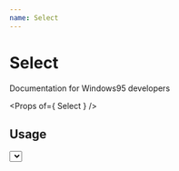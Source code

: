 ```yaml
---
name: Select
---
```



# Select

Documentation for Windows95 developers

<Props of={ Select } />

## Usage

<Playground>
  <Select items={[
    { value: 1, label: '⚡ Pikachu' },
    { value: 2, label: '🌿 Bulbasaur' },
    { value: 3, label: '💦 Squirtle' },
    { value: 4, label: '🔥 Charizard' },
    { value: 5, label: '🎤 Jigglypuff' },
    { value: 6, label: '🛌🏻 Snorlax' },
    { value: 7, label: '⛰ Geodude' },
  ]} width={150} />
</Playground>
